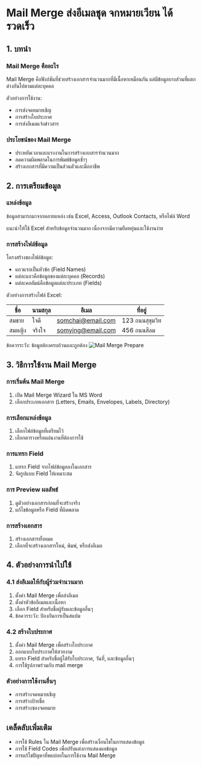 # Mail Merge ส่งอีเมลชุด จกหมายเวียน ได้รวดเร็ว

## 1. บทนำ

### Mail Merge คืออะไร

Mail Merge คือฟังก์ชันที่ช่วยสร้างเอกสารจำนวนมากที่มีเนื้อหาเหมือนกัน แต่มีข้อมูลบางส่วนที่แตกต่างกันไปตามแต่ละบุคคล

ตัวอย่างการใช้งาน:

* การส่งจดหมายเชิญ
* การสร้างใบประกาศ
* การส่งอีเมลแจ้งข่าวสาร

### ประโยชน์ของ Mail Merge

* ประหยัดเวลาและแรงงานในการสร้างเอกสารจำนวนมาก
* ลดความผิดพลาดในการพิมพ์ข้อมูลซ้ำๆ
* สร้างเอกสารที่มีความเป็นส่วนตัวและมืออาชีพ

## 2. การเตรียมข้อมูล

### แหล่งข้อมูล

ข้อมูลสามารถมาจากหลายแหล่ง เช่น Excel, Access, Outlook Contacts, หรือไฟล์ Word

แนะนำให้ใช้ Excel สำหรับข้อมูลจำนวนมาก เนื่องจากมีความยืดหยุ่นและใช้งานง่าย

### การสร้างไฟล์ข้อมูล

โครงสร้างของไฟล์ข้อมูล:

* แถวแรกเป็นหัวข้อ (Field Names)
* แต่ละแถวคือข้อมูลของแต่ละบุคคล (Records)
* แต่ละคอลัมน์คือข้อมูลแต่ละประเภท (Fields)

ตัวอย่างการสร้างไฟล์ Excel:

| ชื่อ | นามสกุล | อีเมล | ที่อยู่ |
|---|---|---|---|
| สมชาย | ใจดี | somchai@email.com | 123 ถนนสุขุมวิท |
| สมหญิง | จริงใจ | somying@email.com | 456 ถนนสีลม |

ข้อควรระวัง: ข้อมูลต้องครบถ้วนและถูกต้อง
![Mail Merge Prepare](./assets/mailmerge_1.jpg)

## 3. วิธีการใช้งาน Mail Merge

### การเริ่มต้น Mail Merge

1.  เปิด Mail Merge Wizard ใน MS Word
2.  เลือกประเภทเอกสาร (Letters, Emails, Envelopes, Labels, Directory)

### การเลือกแหล่งข้อมูล

1.  เลือกไฟล์ข้อมูลที่เตรียมไว้
2.  เลือกตารางหรือแผ่นงานที่ต้องการใช้

### การแทรก Field

1.  แทรก Field จากไฟล์ข้อมูลลงในเอกสาร
2.  จัดรูปแบบ Field ให้เหมาะสม

### การ Preview ผลลัพธ์

1.  ดูตัวอย่างเอกสารก่อนที่จะสร้างจริง
2.  แก้ไขข้อมูลหรือ Field ที่ผิดพลาด

### การสร้างเอกสาร

1.  สร้างเอกสารทั้งหมด
2.  เลือกที่จะสร้างเอกสารใหม่, พิมพ์, หรือส่งอีเมล


## 4. ตัวอย่างการนำไปใช้

### 4.1 ส่งอีเมลให้กับผู้ร่วมจำนวนมาก

1.  ตั้งค่า Mail Merge เพื่อส่งอีเมล
2.  ตั้งค่าหัวข้ออีเมลและเนื้อหา
3.  เลือก Field สำหรับชื่อผู้รับและข้อมูลอื่นๆ
4.  ข้อควรระวัง: ป้องกันการเป็นสแปม

### 4.2 สร้างใบประกาศ

1.  ตั้งค่า Mail Merge เพื่อสร้างใบประกาศ
2.  ออกแบบใบประกาศให้สวยงาม
3.  แทรก Field สำหรับชื่อผู้ได้รับใบประกาศ, วันที่, และข้อมูลอื่นๆ
4.  การใช้รูปภาพร่วมกับ mail merge

### ตัวอย่างการใช้งานอื่นๆ

* การสร้างจดหมายเชิญ
* การสร้างป้ายชื่อ
* การสร้างซองจดหมาย

## เคล็ดลับเพิ่มเติม

* การใช้ Rules ใน Mail Merge เพื่อสร้างเงื่อนไขในการแสดงข้อมูล
* การใช้ Field Codes เพื่อปรับแต่งการแสดงผลข้อมูล
* การแก้ไขปัญหาที่พบบ่อยในการใช้งาน Mail Merge